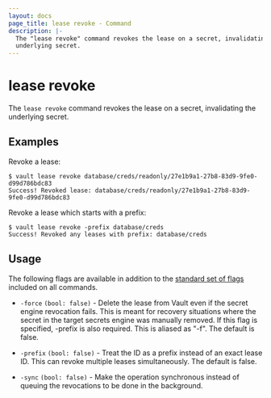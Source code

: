 ```yaml
---
layout: docs
page_title: lease revoke - Command
description: |-
  The "lease revoke" command revokes the lease on a secret, invalidating the
  underlying secret.
---
```


# lease revoke

The `lease revoke` command revokes the lease on a secret, invalidating the
underlying secret.

## Examples

Revoke a lease:

```shell-session
$ vault lease revoke database/creds/readonly/27e1b9a1-27b8-83d9-9fe0-d99d786bdc83
Success! Revoked lease: database/creds/readonly/27e1b9a1-27b8-83d9-9fe0-d99d786bdc83
```

Revoke a lease which starts with a prefix:

```shell-session
$ vault lease revoke -prefix database/creds
Success! Revoked any leases with prefix: database/creds
```

## Usage

The following flags are available in addition to the [standard set of
flags](/docs/commands) included on all commands.

- `-force` `(bool: false)` - Delete the lease from Vault even if the secret
  engine revocation fails. This is meant for recovery situations where the
  secret in the target secrets engine was manually removed. If this flag is
  specified, -prefix is also required. This is aliased as "-f". The default is
  false.

- `-prefix` `(bool: false)` - Treat the ID as a prefix instead of an exact lease
  ID. This can revoke multiple leases simultaneously. The default is false.

- `-sync` `(bool: false)` - Make the operation synchronous instead of queuing the
  revocations to be done in the background.
